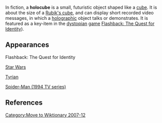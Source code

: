 [[Category:Move to Wiktionary 2007-12]]

In fiction, a '''holocube''' is a small, futuristic object shaped like a [[cube]].  It is about the size of a [[Rubik's cube]], and can display short recorded video messages, in which a [[Holography|holographic]] object talks or demonstrates. It is featured as a key-item in the [[dystopian]] [[Video game|game]] [[Flashback: The Quest for Identity]]).

==Appearances==
Flashback: The Quest for Identity

[[Star Wars]]

[[Tyrian]]

[[Spider-Man (1994 TV series)]]

== References ==
{{unreferenced||date=June 2006}}


{{tech-stub}}